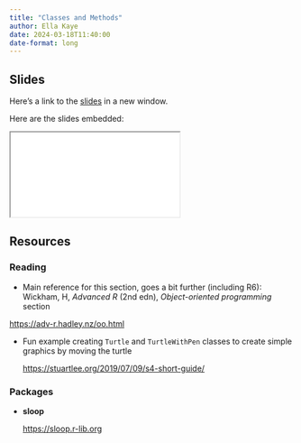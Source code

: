 ```yaml
---
title: "Classes and Methods"
author: Ella Kaye
date: 2024-03-18T11:40:00
date-format: long
---
```


## Slides

Here's a link to the [slides](/slides/03-classes-methods/index.qmd){target="_blank"} in a new window. 

Here are the slides embedded:

<iframe class="slide-deck ar3x2" src="/slides/03-classes-methods/index.html" title="03-classes-methods slides">
</iframe>

## Resources

### Reading

-  Main reference for this section, goes a bit further (including R6):
Wickham, H, _Advanced R_ (2nd edn), _Object-oriented programming_ section

  <https://adv-r.hadley.nz/oo.html>

- Fun example creating `Turtle` and `TurtleWithPen` classes to create simple graphics by moving the turtle

  <https://stuartlee.org/2019/07/09/s4-short-guide/> 

### Packages

- **sloop**

  <https://sloop.r-lib.org>